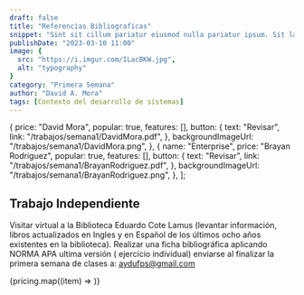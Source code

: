 ```yaml
---
draft: false
title: "Referencias Bibliograficas"
snippet: "Sint sit cillum pariatur eiusmod nulla pariatur ipsum. Sit laborum anim qui mollit tempor pariatur nisi minim dolor. Aliquip et adipisicing sit sit fugiat"
publishDate: "2023-03-10 11:00"
image: {
  src: "https://i.imgur.com/ILacBKW.jpg",
  alt: "typography"
}
category: "Primera Semana"
author: "David A. Mora"
tags: [Contexto del desarrollo de sistemas]
---
```




  {
    price: "David Mora",
    popular: true,
    features: [],
    button: {
      text: "Revisar",
      link: "/trabajos/semana1/DavidMora.pdf",
    },
    backgroundImageUrl: "/trabajos/semana1/DavidMora.png",
  },
  {
    name: "Enterprise",
    price: "Brayan Rodriguez",
    popular: true,
    features: [],
    button: {
      text: "Revisar",
      link: "/trabajos/semana1/BrayanRodriguez.pdf",
    },
    backgroundImageUrl: "/trabajos/semana1/BrayanRodriguez.png",
  },
];

## <a name="Headings"></a>Trabajo Independiente

Visitar virtual a la Biblioteca Eduardo Cote Lamus (levantar información, libros actualizados en Ingles y en Español de los últimos ocho años existentes en la biblioteca). Realizar una ficha bibliográfica aplicando NORMA APA ultima versión ( ejercicio individual) enviarse al finalizar la primera semana de clases  a: aydufps@gmail.com

<div class="grid md:grid-cols-3 gap-10 mx-auto max-w-screen-lg mt-12">
    {pricing.map((item) => <Pricing users={item} />)}
</div>
